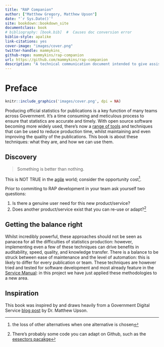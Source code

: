 ```yaml
--- 
title: "RAP Companion"
author: ["Matthew Gregory, Matthew Upson"]
date: "`r Sys.Date()`"
site: bookdown::bookdown_site
documentclass: book
# bibliography: [book.bib]  #  Causes doc conversion error
biblio-style: apalike
link-citations: yes
cover-image: "images/cover.png"
twitter-handle: mammykins_
github-repo: mammykins/rap-companion
url: https://github.com/mammykins/rap-companion
description: "A technical communication document intended to give assistance to people developing a Reproducible Analytical Pipeline."
---
```


# Preface {-}

```r
knitr::include_graphics('images/cover.png', dpi = NA)
```

Producing official statistics for publications is a key function of many teams across Government. It’s a time consuming and meticulous process to ensure that statistics are accurate and timely. With open source software becoming more widely used, there’s now a [range of tools](https://www.gov.uk/service-manual/technology/choosing-technology-an-introduction) and techniques that can be used to reduce production time, whilst maintaining and even improving the quality of the publications. This book is about these techniques: what they are, and how we can use them.  

## Discovery

> Something is better than nothing. 

This is NOT TRUE in the [agile](https://en.wikipedia.org/wiki/Agile_software_development) world; consider the opportunity cost^[the loss of other alternatives when one alternative is chosen].  

Prior to commiting to RAP development in your team ask yourself two questions:  

1. Is there a genuine user need for this new product/service?
2. Does another product/service exist that you can re-use or adapt?^[There's probably some code you can adapt on Github, such as the [eesectors pacakge](https://github.com/ukgovdatascience/eesectors)]

## Getting the balance right

Whilst incredibly powerful, these approaches should not be seen as panacea for all the difficulties of statistics production: however, implementing even a few of these techniques can drive benefits in auditability, speed, quality, and knowledge transfer. There is a balance to be struck between ease of maintenance and the level of automation: this is likely to differ for every publication or team. These techniques are however tried and tested for software development and most already feature in the [Service Manual](https://www.gov.uk/service-manual/technology): in this project we have just applied these methodologies to a new area.

## Inspiration

This book was inspired by and draws heavily from a Government Digital Service [blog post](https://gdsdata.blog.gov.uk/2017/03/27/reproducible-analytical-pipeline/) by Dr. Matthew Upson.  